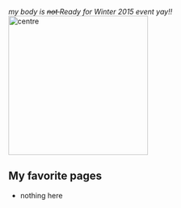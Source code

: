 ''                                                 my body is <s>not </s>Ready for Winter 2015 event yay!!''
[[File:Aonoex not ready.gif|thumb|276x276px|centre]]
==My favorite pages==

* nothing here